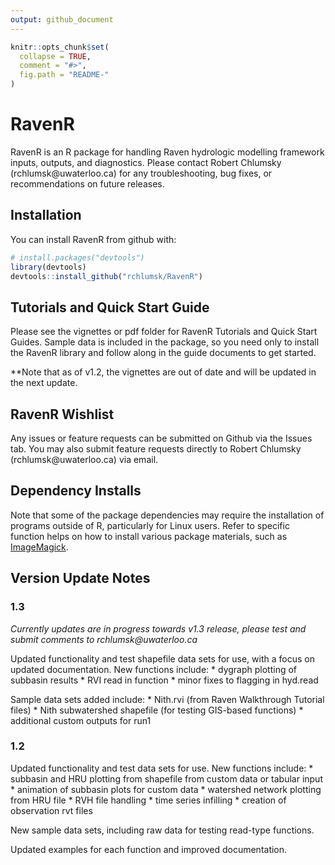 ```yaml
---
output: github_document
---
```


<!-- README.md is generated from README.Rmd. Please edit that file -->

```r
knitr::opts_chunk$set(
  collapse = TRUE,
  comment = "#>",
  fig.path = "README-"
)
```

# RavenR

RavenR is an R package for handling Raven hydrologic modelling framework inputs, outputs, and diagnostics. Please contact Robert Chlumsky (rchlumsk@uwaterloo.ca) for any troubleshooting, bug fixes, or recommendations on future releases.

## Installation

You can install RavenR from github with:

```r
# install.packages("devtools")
library(devtools)
devtools::install_github("rchlumsk/RavenR")
```

## Tutorials and Quick Start Guide

Please see the vignettes or pdf folder for RavenR Tutorials and Quick Start Guides. Sample data is included in the package, so you need only to install the RavenR library and follow along in the guide documents to get started.

**Note that as of v1.2, the vignettes are out of date and will be updated in the next update.

## RavenR Wishlist

Any issues or feature requests can be submitted on Github via the Issues tab. You may also submit feature requests directly to Robert Chlumsky (rchlumsk@uwaterloo.ca) via email.

## Dependency Installs

Note that some of the package dependencies may require the installation of programs outside of R, particularly for Linux users. Refer to specific function helps on how to install various package materials, such as [ImageMagick](https://www.imagemagick.org/script/download.php). 

## Version Update Notes

### 1.3

*Currently updates are in progress towards v1.3 release, please test and submit comments to rchlumsk@uwaterloo.ca*

Updated functionality and test shapefile data sets for use, with a focus on updated documentation. New functions include:
* dygraph plotting of subbasin results
* RVI read in function
* minor fixes to flagging in hyd.read

Sample data sets added include:
* Nith.rvi (from Raven Walkthrough Tutorial files)
* Nith subwatershed shapefile (for testing GIS-based functions)
* additional custom outputs for run1


### 1.2

Updated functionality and test data sets for use. New functions include:
* subbasin and HRU plotting from shapefile from custom data or tabular input
* animation of subbasin plots for custom data
* watershed network plotting from HRU file
* RVH file handling
* time series infilling
* creation of observation rvt files

New sample data sets, including raw data for testing read-type functions.

Updated examples for each function and improved documentation.

